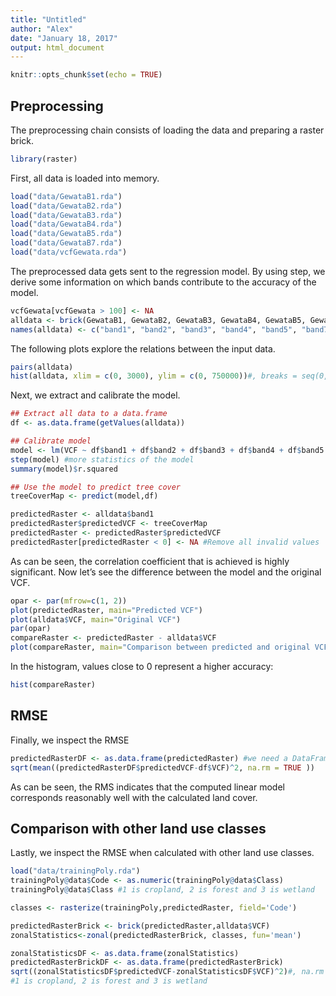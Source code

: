 ```yaml
---
title: "Untitled"
author: "Alex"
date: "January 18, 2017"
output: html_document
---
```


```r
knitr::opts_chunk$set(echo = TRUE)
```

## Preprocessing

The preprocessing chain consists of loading the data and preparing a raster brick.

```r
library(raster)
```

First, all data is loaded into memory.

```r
load("data/GewataB1.rda")
load("data/GewataB2.rda")
load("data/GewataB3.rda")
load("data/GewataB4.rda")
load("data/GewataB5.rda")
load("data/GewataB7.rda")
load("data/vcfGewata.rda")
```

The preprocessed data gets sent to the regression model. By using step, we derive some information on which bands contribute to the accuracy of the model.

```r
vcfGewata[vcfGewata > 100] <- NA
alldata <- brick(GewataB1, GewataB2, GewataB3, GewataB4, GewataB5, GewataB7, vcfGewata)
names(alldata) <- c("band1", "band2", "band3", "band4", "band5", "band7", "VCF")
```

The following plots explore the relations between the input data.

```r
pairs(alldata)
hist(alldata, xlim = c(0, 3000), ylim = c(0, 750000))#, breaks = seq(0, 500, by = 100))
```

Next, we extract and calibrate the model.

```r
## Extract all data to a data.frame
df <- as.data.frame(getValues(alldata))

## Calibrate model
model <- lm(VCF ~ df$band1 + df$band2 + df$band3 + df$band4 + df$band5 + df$band7, data = df)
step(model) #more statistics of the model
summary(model)$r.squared
```

```r
## Use the model to predict tree cover
treeCoverMap <- predict(model,df)

predictedRaster <- alldata$band1
predictedRaster$predictedVCF <- treeCoverMap
predictedRaster <- predictedRaster$predictedVCF
predictedRaster[predictedRaster < 0] <- NA #Remove all invalid values
```

As can be seen, the correlation coefficient that is achieved is highly significant.
Now let's see the difference between the model and the original VCF.

```r
opar <- par(mfrow=c(1, 2)) 
plot(predictedRaster, main="Predicted VCF")
plot(alldata$VCF, main="Original VCF")
par(opar)
compareRaster <- predictedRaster - alldata$VCF
plot(compareRaster, main="Comparison between predicted and original VCF")
```

In the histogram, values close to 0 represent a higher accuracy:

```r
hist(compareRaster)
```

## RMSE

Finally, we inspect the RMSE

```r
predictedRasterDF <- as.data.frame(predictedRaster) #we need a DataFrame to operate with its values
sqrt(mean((predictedRasterDF$predictedVCF-df$VCF)^2, na.rm = TRUE ))
```

As can be seen, the RMS indicates that the computed linear model corresponds reasonably well with the calculated land cover.

## Comparison with other land use classes

Lastly, we inspect the RMSE when calculated with other land use classes.

```r
load("data/trainingPoly.rda")
trainingPoly@data$Code <- as.numeric(trainingPoly@data$Class)
trainingPoly@data$Class #1 is cropland, 2 is forest and 3 is wetland

classes <- rasterize(trainingPoly,predictedRaster, field='Code')

predictedRasterBrick <- brick(predictedRaster,alldata$VCF)
zonalStatistics<-zonal(predictedRasterBrick, classes, fun='mean')

zonalStatisticsDF <- as.data.frame(zonalStatistics)
predictedRasterBrickDF <- as.data.frame(predictedRasterBrick)
sqrt((zonalStatisticsDF$predictedVCF-zonalStatisticsDF$VCF)^2)#, na.rm = TRUE)
#1 is cropland, 2 is forest and 3 is wetland
```
